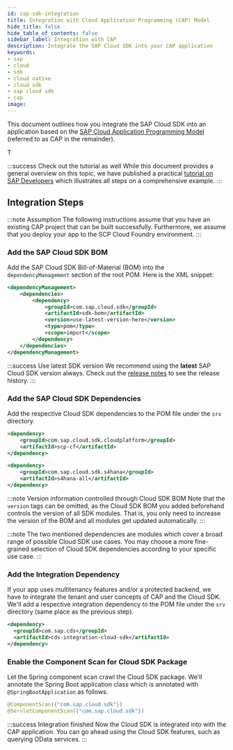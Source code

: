 ```yaml
---
id: cap-sdk-integration
title: Integration with Cloud Application Programming (CAP) Model
hide_title: false
hide_table_of_contents: false
sidebar_label: Integration with CAP
description: Integrate the SAP Cloud SDK into your CAP application
keywords:
- sap
- cloud
- sdk
- cloud native
- cloud sdk
- sap cloud sdk
- cap
image:
---
```


This document outlines how you integrate the SAP Cloud SDK into an application based on the [SAP Cloud Application Programming Model](https://cap.cloud.sap/docs/) (referred to as CAP in the remainder).

T

:::success Check out the tutorial as well
While this document provides a general overview on this topic, we have published a practical [tutorial on SAP Developers](https://developers.sap.com/tutorials/cloudsdk-integrate-cap.html) which illustrates all steps on a comprehensive example. 
:::

## Integration Steps

:::note Assumption
The following instructions assume that you have an existing CAP project that can be built successfully.
Furthermore, we assume that you deploy your app to the SCP Cloud Foundry environment.
:::

### Add the SAP Cloud SDK BOM
Add the SAP Cloud SDK Bill-of-Material (BOM) into the `dependencyManagement` section of the root POM.
Here is the XML snippet:
```xml
<dependencyManagement>
    <dependencies>
        <dependency>
            <groupId>com.sap.cloud.sdk</groupId>
            <artifactId>sdk-bom</artifactId>
            <version>use-latest-version-here</version>
            <type>pom</type>
            <scope>import</scope>
        </dependency>
    </dependencies>        
</dependencyManagement>
```
:::success Use latest SDK version
We recommend using the **latest** SAP Cloud SDK version always. 
Check out the [release notes](../release-notes-sap-cloud-sdk-for-java) to see the release history.
:::

### Add the SAP Cloud SDK Dependencies
Add the respective Cloud SDK dependencies to the POM file under the `srv` directory.
```xml
<dependency>
    <groupId>com.sap.cloud.sdk.cloudplatform</groupId>
    <artifactId>scp-cf</artifactId>
</dependency>

<dependency>
    <groupId>com.sap.cloud.sdk.s4hana</groupId>
    <artifactId>s4hana-all</artifactId>
</dependency>
```
:::note Version information controlled through Cloud SDK BOM
Note that the `version` tags can be omitted, as the Cloud SDK BOM you added beforehand controls the version of all SDK modules.
That is, you only need to increase the version of the BOM and all modules get updated automatically.
:::

:::note 
The two mentioned dependencies are modules which cover a broad range of possible Cloud SDK use cases.
You may choose a more fine-grained selection of Cloud SDK dependencies according to your specific use case.
:::


### Add the Integration Dependency
If your app uses multitenancy features and/or a protected backend, we have to integrate the tenant and user concepts of CAP and the Cloud SDK.
We'll add a respective integration dependency to the POM file under the `srv` directory (same place as the previous step).
```xml
<dependency>
  <groupId>com.sap.cds</groupId>
  <artifactId>cds-integration-cloud-sdk</artifactId>
</dependency> 
```

### Enable the Component Scan for Cloud SDK Package
Let the Spring component scan crawl the Cloud SDK package. 
We'll annotate the Spring Boot application class which is annotated with `@SpringBootApplication` as follows.
```java
@ComponentScan({"com.sap.cloud.sdk"})
@ServletComponentScan({"com.sap.cloud.sdk"})
```

:::success Integration finished
Now the Cloud SDK is integrated into with the CAP application.
You can go ahead using the Cloud SDK features, such as querying OData services.
:::



